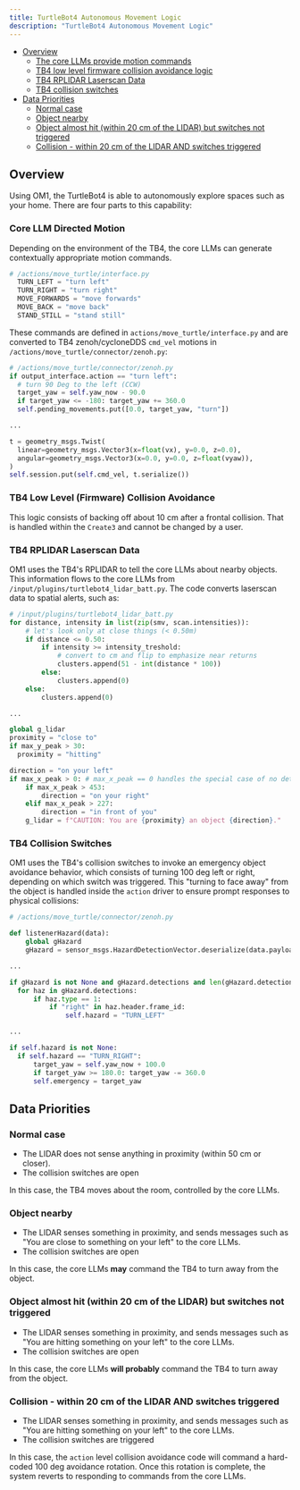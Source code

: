 ```yaml
---
title: TurtleBot4 Autonomous Movement Logic
description: "TurtleBot4 Autonomous Movement Logic"
---
```


- [Overview](#overview)
  * [The core LLMs provide motion commands](#the-core-llms-provide-motion-commands)
  * [TB4 low level firmware collision avoidance logic](#tb4-low-level-firmware-collision-avoidance-logic)
  * [TB4 RPLIDAR Laserscan Data](#tb4-rplidar-laserscan-data)
  * [TB4 collision switches](#tb4-collision-switches)
- [Data Priorities](#data-priorities)
  * [Normal case](#normal-case)
  * [Object nearby](#object-nearby)
  * [Object almost hit (within 20 cm of the LIDAR) but switches not triggered](#object-almost-hit--within-20-cm-of-the-lidar--but-switches-not-triggered)
  * [Collision - within 20 cm of the LIDAR AND switches triggered](#collision---within-20-cm-of-the-lidar-and-switches-triggered)

## Overview

Using OM1, the TurtleBot4 is able to autonomously explore spaces such as your home. There are four parts to this capability:

### Core LLM Directed Motion

Depending on the environment of the TB4, the core LLMs can generate contextually appropriate motion commands. 

```py
# /actions/move_turtle/interface.py
  TURN_LEFT = "turn left"
  TURN_RIGHT = "turn right"
  MOVE_FORWARDS = "move forwards"
  MOVE_BACK = "move back"
  STAND_STILL = "stand still"
```
These commands are defined in `actions/move_turtle/interface.py` and are converted to TB4 zenoh/cycloneDDS `cmd_vel` motions in `/actions/move_turtle/connector/zenoh.py`:

```py
# /actions/move_turtle/connector/zenoh.py
if output_interface.action == "turn left":
  # turn 90 Deg to the left (CCW)
  target_yaw = self.yaw_now - 90.0
  if target_yaw <= -180: target_yaw += 360.0
  self.pending_movements.put([0.0, target_yaw, "turn"])

...

t = geometry_msgs.Twist(
  linear=geometry_msgs.Vector3(x=float(vx), y=0.0, z=0.0),
  angular=geometry_msgs.Vector3(x=0.0, y=0.0, z=float(vyaw)),
)
self.session.put(self.cmd_vel, t.serialize())
```

### TB4 Low Level (Firmware) Collision Avoidance

This logic consists of backing off about 10 cm after a frontal collision. That is handled within the `Create3` and cannot be changed by a user.

### TB4 RPLIDAR Laserscan Data

OM1 uses the TB4's RPLIDAR to tell the core LLMs about nearby objects. This information flows to the core LLMs from `/input/plugins/turtlebot4_lidar_batt.py`. The code converts laserscan data to spatial alerts, such as:

```py
# /input/plugins/turtlebot4_lidar_batt.py
for distance, intensity in list(zip(smv, scan.intensities)):
    # let's look only at close things (< 0.50m)
    if distance <= 0.50:
        if intensity >= intensity_treshold:
            # convert to cm and flip to emphasize near returns
            clusters.append(51 - int(distance * 100))
        else:
            clusters.append(0)
    else:
        clusters.append(0)

...

global g_lidar
proximity = "close to"
if max_y_peak > 30:
  proximity = "hitting"

direction = "on your left"
if max_x_peak > 0: # max_x_peak == 0 handles the special case of no detected object 
    if max_x_peak > 453:
        direction = "on your right"
    elif max_x_peak > 227:
        direction = "in front of you"
    g_lidar = f"CAUTION: You are {proximity} an object {direction}."
```

### TB4 Collision Switches

OM1 uses the TB4's collision switches to invoke an emergency object avoidance behavior, which consists of turning 100 deg left or right, depending on which switch was triggered. This "turning to face away" from the object is handled inside the `action` driver to ensure prompt responses to physical collisions:

```py
# /actions/move_turtle/connector/zenoh.py

def listenerHazard(data):
    global gHazard
    gHazard = sensor_msgs.HazardDetectionVector.deserialize(data.payload.to_bytes())

...

if gHazard is not None and gHazard.detections and len(gHazard.detections) > 0:
  for haz in gHazard.detections:
      if haz.type == 1:
          if "right" in haz.header.frame_id:
              self.hazard = "TURN_LEFT"

...

if self.hazard is not None:
  if self.hazard == "TURN_RIGHT":
      target_yaw = self.yaw_now + 100.0
      if target_yaw >= 180.0: target_yaw -= 360.0
      self.emergency = target_yaw
```

## Data Priorities

### Normal case

* The LIDAR does not sense anything in proximity (within 50 cm or closer).
* The collision switches are open

In this case, the TB4 moves about the room, controlled by the core LLMs. 

### Object nearby

* The LIDAR senses something in proximity, and sends messages such as "You are close to something on your left" to the core LLMs.
* The collision switches are open

In this case, the core LLMs **may** command the TB4 to turn away from the object. 

### Object almost hit (within 20 cm of the LIDAR) but switches not triggered

* The LIDAR senses something in proximity, and sends messages such as "You are hitting something on your left" to the core LLMs.
* The collision switches are open

In this case, the core LLMs **will probably** command the TB4 to turn away from the object. 

### Collision - within 20 cm of the LIDAR AND switches triggered

* The LIDAR senses something in proximity, and sends messages such as "You are hitting something on your left" to the core LLMs.
* The collision switches are triggered

In this case, the `action` level collision avoidance code will command a hard-coded 100 deg avoidance rotation. Once this rotation is complete, the system reverts to responding to commands from the core LLMs. 
